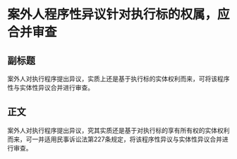 # 案外人程序性异议针对执行标的权属，应合并审查
## 副标题
案外人对执行程序提出异议，实质上还是基于执行标的实体权利而来，可将该程序性与实体性异议合并进行审查。
## 正文
案外人对执行程序提出异议，究其实质还是基于对执行标的享有所有权的实体权利而来，可一并适用民事诉讼法第227条规定，将该程序性异议与实体性异议合并进行审查。